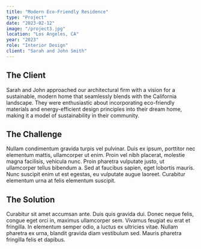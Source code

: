 ```yaml
---
title: "Modern Eco-Friendly Residence"
type: "Project"
date: "2023-02-12"
image: "/project3.jpg"
location: "Los Angeles, CA"
year: "2023"
role: "Interior Design"
client: "Sarah and John Smith"
---
```


## The Client

Sarah and John approached our architectural firm with a vision for a sustainable, modern home that seamlessly blends with the California landscape. They were enthusiastic about incorporating eco-friendly materials and energy-efficient design principles into their dream home, making it a model of sustainability in their community.

## The Challenge

Nullam condimentum gravida turpis vel pulvinar. Duis ex ipsum, porttitor nec elementum mattis, ullamcorper ut enim. Proin vel nibh placerat, molestie magna facilisis, vehicula nunc. Proin pharetra vulputate justo, ut ullamcorper tellus bibendum a. Sed at faucibus sapien, eget lobortis mauris. Nunc suscipit enim ut est egestas, eu vulputate augue laoreet. Curabitur elementum urna at felis elementum suscipit.

## The Solution

Curabitur sit amet accumsan ante. Duis quis gravida dui. Donec neque felis, congue eget orci in, maximus ullamcorper sem. Vivamus feugiat eu erat et fringilla. In elementum semper odio, a luctus ex ultricies vitae. Nullam pharetra ex urna, blandit gravida diam vestibulum sed. Mauris pharetra fringilla felis et dapibus.
